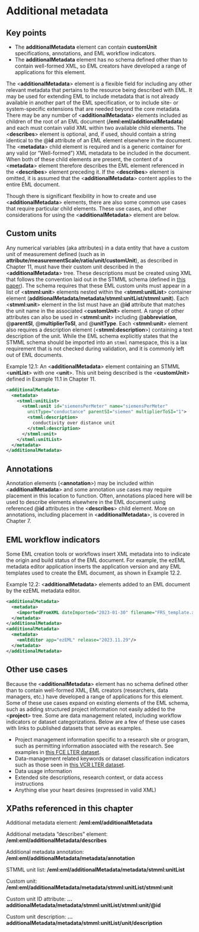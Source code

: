 # Additional metadata {#sec-chapter-12}

::: {.callout-note appearance="simple" collapse="true"}
## Key points
* The **additionalMetadata** element can contain **customUnit** specifications, annotations, and EML workflow indicators.
* The **additionalMetadata** element has no schema defined other than to contain well-formed XML, so EML creators have developed a range of applications for this element.
:::

The <**additionalMetadata**> element is a flexible field for including any other relevant metadata that pertains to the resource being described with EML. It may be used for extending EML to include metadata that is not already available in another part of the EML specification, or to include site- or system-specific extensions that are needed beyond the core metadata. There may be any number of <**additionalMetadata**> elements included as children of the root of an EML document (**/eml:eml/additionalMetadata**) and each must contain valid XML within two available child elements. The <**describes**> element is optional, and, if used, should contain a string identical to the \@**id** attribute of an EML element elsewhere in the document. The <**metadata**> child element is required and is a generic container for any valid (or “Well-formed”) XML metadata to be included in the document. When both of these child elements are present, the content of a <**metadata**> element therefore describes the EML element referenced in the <**describes**> element preceding it. If the <**describes**> element is omitted, it is assumed that the <**additionalMetadata**> content applies to the entire EML document.

Though there is significant flexibility in how to create and use <**additionalMetadata**> elements, there are also some common use cases that require particular child elements. These use cases, and other considerations for using the <**additionalMetadata**> element are below.


## Custom units

Any numerical variables (aka attributes) in a data entity that have a custom unit of measurement defined (such as in **attribute/measurementScale/ratio/unit/customUnit**), as described in Chapter 11, must have their custom unit described in the <**additionalMetadata**> tree. These descriptions must be created using XML that follows the convention laid out in the STMML schema (defined in [this paper](https://doi.org/10.2481/dsj.1.128)). The schema requires that these EML custom units must appear in a list of <**stmml:unit**> elements nested within the <**stmml:unitList**> container element (**additionalMetadata/metadata/stmml:unitList/stmml:unit**). Each <**stmml:unit**> element in the list must have an \@**id** attribute that matches the unit name in the associated <**customUnit**> element. A range of other attributes can also be used in <**stmml:unit**> including \@**abbreviation**, \@**parentSI**, \@**multiplierToSI**, and \@**unitType**. Each <**stmml:unit**> element also requires a description element (<**stmml:description**>) containing a text description of the unit. While the EML schema explicitly states that the STMML schema should be imported into an `stmml` namespace, this is a lax requirement that is not checked during validation, and it is commonly left out of EML documents.

Example 12.1: An <**additionalMetadata**> element containing an STMML <**unitList**> with one <**unit**>. This unit being described is the <**customUnit**> defined in Example 11.1 in Chapter 11.


```xml
<additionalMetadata>
  <metadata>
    <stmml:unitList>
      <stmml:unit id="siemensPerMeter" name="siemensPerMeter"
        unitType="conductance" parentSI="siemen" multiplierToSI="1">
        <stmml:description>
          conductivity over distance unit
        </stmml:description>
      </stmml:unit>
    </stmml:unitList>
  </metadata>
</additionalMetadata>
```



## Annotations

Annotation elements (<**annotation**>) may be included within <**additionalMetadata**> and some annotation use cases may require placement in this location to function. Often, annotations placed here will be used to describe elements elsewhere in the EML document using referenced \@**id** attributes in the <**describes**> child element. More on annotations, including placement in <**additionalMetadata**>, is covered in Chapter 7.


## EML workflow indicators

Some EML creation tools or workflows insert XML metadata into <additionalMetadata> to indicate the origin and build status of the EML document. For example, the ezEML metadata editor application inserts the application version and any EML templates used to create the EML document, as shown in Example 12.2.

Example 12.2: <**additionalMetadata**> elements added to an EML document by the ezEML metadata editor.


```xml
<additionalMetadata>
  <metadata>
    <importedFromXML dateImported="2023-01-30" filename="FRS_template.xml"/>
  </metadata>
</additionalMetadata>
<additionalMetadata>
  <metadata>
    <emlEditor app="ezEML" release="2023.11.29"/>
  </metadata>
</additionalMetadata>
```



## Other use cases

Because the <**additionalMetadata**> element has no schema defined other than to contain well-formed XML, EML creators (researchers, data managers, etc.) have developed a range of applications for this element. Some of these use cases expand on existing elements of the EML schema, such as adding structured project information not easily added to the <**project**> tree. Some are data management related, including workflow indicators or dataset categorizations. Below are a few of these use cases with links to published datasets that serve as examples.



* Project management information specific to a research site or program, such as permitting information associated with the research. See examples in [this FCE LTER dataset](https://doi.org/10.6073/pasta/5ac956aa74367024e592c201e5f72721).
* Data-management related keywords or dataset classification indicators such as those seen in [this VCR LTER dataset](https://doi.org/10.6073/pasta/a867861ea3a9b5231da0ba339336dbec).
* Data usage information
* Extended site descriptions, research context, or data access instructions
* Anything else your heart desires (expressed in valid XML)


## XPaths referenced in this chapter

Additional metadata element: **/eml:eml/additionalMetadata**

Additional metadata “describes” element: **/eml:eml/additionalMetadata/describes**

Additional metadata annotation: **/eml:eml/additionalMetadata/metadata/annotation**

STMML unit list: **/eml:eml/additionalMetadata/metadata/stmml:unitList**

Custom unit: **/eml:eml/additionalMetadata/metadata/stmml:unitList/stmml:unit**

Custom unit ID attribute: **…additionalMetadata/metadata/stmml:unitList/stmml:unit/\@id**

Custom unit description: **…additionalMetadata/metadata/stmml:unitList/unit/description**
